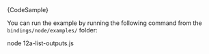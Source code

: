 
<CodeBlock className="language-javascript">
    {CodeSample}
</CodeBlock>

You can run the example by running the following command from the `bindings/node/examples/` folder:

<CodeBlock className="language-bash">
    node 12a-list-outputs.js
</CodeBlock>
